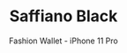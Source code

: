 ---
id: item-5
type: bags
imgSrc: ../images/items/item5.png
specialOffers:
  - 3 FOR 2
  - NEW iPHONE
title: Saffiano Black
subtitle: Fashion Wallet - iPhone 11 Pro
price: 34.99
---